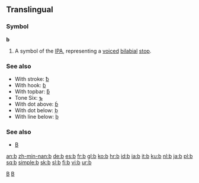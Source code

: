 {{see|B}}
==Translingual==

===Symbol===
'''b'''

# A symbol of the [[IPA]], representing a [[voiced]] [[bilabial]] [[stop]].

===See also===
*With stroke: [[ƀ]]
*With hook: [[ɓ]]
*With topbar: [[ƃ]]
*Tone Six: [[ƅ]]
*With dot above: [[ḃ]]
*With dot below: [[ḅ]]
*With line below: [[ḇ]]

===See also===
*[[B]]

[[Category:Latin letters|B]]
[[Category:IPA symbols|B]]

[[an:b]]
[[zh-min-nan:b]]
[[de:b]]
[[es:b]]
[[fr:b]]
[[gl:b]]
[[ko:b]]
[[hr:b]]
[[id:b]]
[[ia:b]]
[[it:b]]
[[ku:b]]
[[nl:b]]
[[ja:b]]
[[pl:b]]
[[sq:b]]
[[simple:b]]
[[sk:b]]
[[sl:b]]
[[fi:b]]
[[vi:b]]
[[ur:b]]